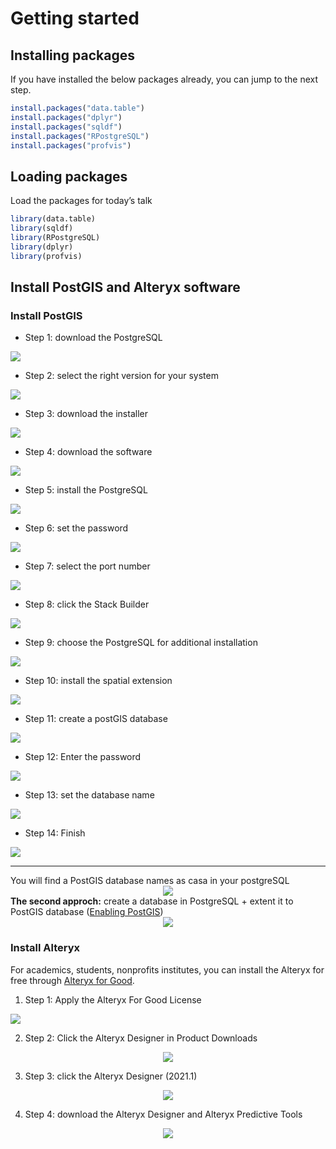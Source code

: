# Getting started
  
## Installing packages

If you have installed the below packages already, you can jump to the next step.
```r
install.packages("data.table")
install.packages("dplyr")
install.packages("sqldf")
install.packages("RPostgreSQL")
install.packages("profvis")
```


## Loading packages
Load the packages for today's talk  
```r

library(data.table)
library(sqldf)
library(RPostgreSQL)
library(dplyr)
library(profvis)

```

## Install PostGIS and Alteryx software
### Install PostGIS
+ Step 1: download the PostgreSQL
<center>

![](pic/post1.png)
</center>


+ Step 2: select the right version for your system
<center>

![](pic/post2.png)
</center>
+  Step 3: download the installer
<center>

![](pic/post3.png)
</center>
+  Step 4: download the software
<center>

![](pic/post4.png)
</center>
+ Step 5: install the PostgreSQL
<center>

![](pic/post5.png)
</center>
+  Step 6: set the password
<center>

![](pic/post6.png)
</center>
+  Step 7: select the port number
<center>

![](pic/post7.png)
</center>
+  Step 8: click the Stack Builder
<center>

![](pic/post8.png)
</center>
+  Step 9: choose the PostgreSQL for additional installation
<center>

![](pic/post9.png)
</center>
+  Step 10: install the spatial extension
<center>

![](pic/post10.png)
</center>
+  Step 11: create a postGIS database
<center>

![](pic/post11.png)
</center>

+  Step 12: Enter the password
<center>

![](pic/post12.png)
</center>

+ Step 13: set the database name
<center>

![](pic/post13.png)
</center>
+  Step 14: Finish
<center>

![](pic/post14.png)
</center>
***
You will find a PostGIS database names as casa in your postgreSQL
<center>

![](pic/post15.png)
</center>
**The second approch:** create a database in PostgreSQL + extent it to PostGIS database ([Enabling PostGIS](https://postgis.net/install/))
<center>

![](pic/postold.png)
</center>



### Install Alteryx
For academics, students, nonprofits institutes, you can install the Alteryx for free through [Alteryx for Good](https://www.alteryx.com/why-alteryx/alteryx-for-good).

(1) Step 1: Apply the Alteryx For Good License
<center>

![](pic/alter1.png)
</center>

(2) Step 2: Click the Alteryx Designer in Product Downloads

<center>

![](pic/alter2.png)
</center>

(3) Step 3: click the Alteryx Designer (2021.1)

<center>

![](pic/alter3.png)
</center>


(4) Step 4: download the Alteryx Designer and Alteryx Predictive Tools

<center>

![](pic/alter4.png)
</center>

